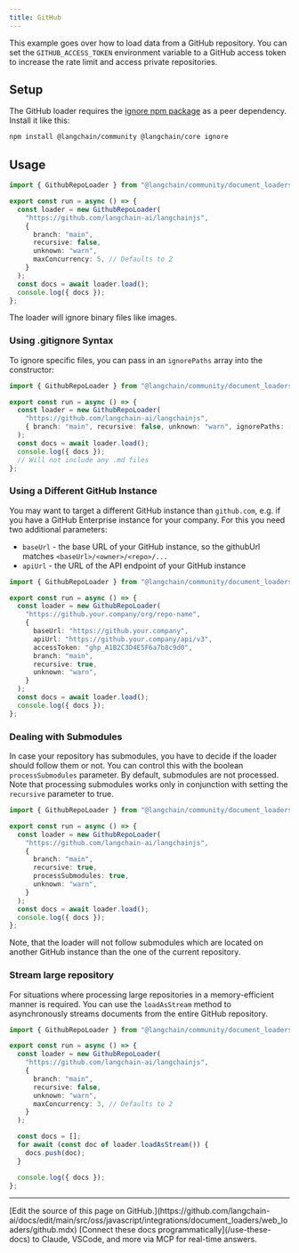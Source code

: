 ```yaml
---
title: GitHub
---
```


This example goes over how to load data from a GitHub repository.
You can set the `GITHUB_ACCESS_TOKEN` environment variable to a GitHub access token to increase the rate limit and access private repositories.

## Setup

The GitHub loader requires the [ignore npm package](https://www.npmjs.com/package/ignore) as a peer dependency. Install it like this:

```bash npm
npm install @langchain/community @langchain/core ignore
```

## Usage

```typescript
import { GithubRepoLoader } from "@langchain/community/document_loaders/web/github";

export const run = async () => {
  const loader = new GithubRepoLoader(
    "https://github.com/langchain-ai/langchainjs",
    {
      branch: "main",
      recursive: false,
      unknown: "warn",
      maxConcurrency: 5, // Defaults to 2
    }
  );
  const docs = await loader.load();
  console.log({ docs });
};
```

The loader will ignore binary files like images.

### Using .gitignore Syntax

To ignore specific files, you can pass in an `ignorePaths` array into the constructor:

```typescript
import { GithubRepoLoader } from "@langchain/community/document_loaders/web/github";

export const run = async () => {
  const loader = new GithubRepoLoader(
    "https://github.com/langchain-ai/langchainjs",
    { branch: "main", recursive: false, unknown: "warn", ignorePaths: ["*.md"] }
  );
  const docs = await loader.load();
  console.log({ docs });
  // Will not include any .md files
};
```

### Using a Different GitHub Instance

You may want to target a different GitHub instance than `github.com`, e.g. if you have a GitHub Enterprise instance for your company.
For this you need two additional parameters:

- `baseUrl` - the base URL of your GitHub instance, so the githubUrl matches `<baseUrl>/<owner>/<repo>/...`
- `apiUrl` - the URL of the API endpoint of your GitHub instance

```typescript
import { GithubRepoLoader } from "@langchain/community/document_loaders/web/github";

export const run = async () => {
  const loader = new GithubRepoLoader(
    "https://github.your.company/org/repo-name",
    {
      baseUrl: "https://github.your.company",
      apiUrl: "https://github.your.company/api/v3",
      accessToken: "ghp_A1B2C3D4E5F6a7b8c9d0",
      branch: "main",
      recursive: true,
      unknown: "warn",
    }
  );
  const docs = await loader.load();
  console.log({ docs });
};
```

### Dealing with Submodules

In case your repository has submodules, you have to decide if the loader should follow them or not. You can control this with the boolean `processSubmodules` parameter. By default, submodules are not processed.
Note that processing submodules works only in conjunction with setting the `recursive` parameter to true.

```typescript
import { GithubRepoLoader } from "@langchain/community/document_loaders/web/github";

export const run = async () => {
  const loader = new GithubRepoLoader(
    "https://github.com/langchain-ai/langchainjs",
    {
      branch: "main",
      recursive: true,
      processSubmodules: true,
      unknown: "warn",
    }
  );
  const docs = await loader.load();
  console.log({ docs });
};
```

Note, that the loader will not follow submodules which are located on another GitHub instance than the one of the current repository.

### Stream large repository

For situations where processing large repositories in a memory-efficient manner is required. You can use the `loadAsStream` method to asynchronously streams documents from the entire GitHub repository.

```typescript
import { GithubRepoLoader } from "@langchain/community/document_loaders/web/github";

export const run = async () => {
  const loader = new GithubRepoLoader(
    "https://github.com/langchain-ai/langchainjs",
    {
      branch: "main",
      recursive: false,
      unknown: "warn",
      maxConcurrency: 3, // Defaults to 2
    }
  );

  const docs = [];
  for await (const doc of loader.loadAsStream()) {
    docs.push(doc);
  }

  console.log({ docs });
};
```

---

<Callout icon="pen-to-square" iconType="regular">
    [Edit the source of this page on GitHub.](https://github.com/langchain-ai/docs/edit/main/src/oss/javascript/integrations/document_loaders/web_loaders/github.mdx)
</Callout>
<Tip icon="terminal" iconType="regular">
    [Connect these docs programmatically](/use-these-docs) to Claude, VSCode, and more via MCP for    real-time answers.
</Tip>

